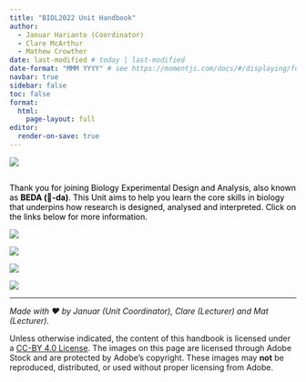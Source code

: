 ```yaml
---
title: "BIOL2022 Unit Handbook"
author:
  - Januar Harianto (Coordinator)
  - Clare McArthur
  - Mathew Crowther 
date: last-modified # today | last-modified
date-format: "MMM YYYY" # see https://momentjs.com/docs/#/displaying/format/
navbar: true
sidebar: false
toc: false
format: 
  html:
    page-layout: full
editor:
  render-on-save: true
---
```




![](assets/images/banner02.png)

## {style="text-align: center;"}
::: {style="color: black;"}
Thank you for joining Biology Experimental Design and Analysis, also known as **BEDA (🐝-da)**. This Unit aims to help you learn the core skills in biology that underpins how research is designed, analysed and interpreted. Click on the links below for more information.
:::



::: {.grid}

::: {.g-col-12 .g-col-md-3}

[![](assets/images/goanna.png)](about.qmd)

:::

::: {.g-col-12 .g-col-md-3}

[![](assets/images/treefrog.png)](02-assessments/index.qmd)

:::

::: {.g-col-12 .g-col-md-3}

[![](assets/images/tiger_quoll.png)](03-lectures_pracs/index.qmd)

:::

::: {.g-col-12 .g-col-md-3}

[![](assets/images/black_cockatoo.png)](04-help/index.qmd)

:::

:::



::: {.small}

-----

*Made with ❤️ by Januar (Unit Coordinator), Clare (Lecturer) and Mat (Lecturer).* 

Unless otherwise indicated, the content of this handbook is licensed under a [CC-BY 4.0 License](https://creativecommons.org/licenses/by/4.0/). The images on this page are licensed through Adobe Stock and are protected by Adobe's copyright. These images may **not** be reproduced, distributed, or used without proper licensing from Adobe.
:::

